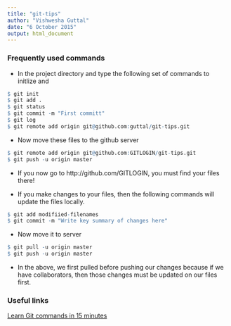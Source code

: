 ```yaml
---
title: "git-tips"
author: "Vishwesha Guttal"
date: "6 October 2015"
output: html_document
---
```


### Frequently used commands

* In the project directory and type the following set of commands to initlize and 
```r
$ git init
$ git add .
$ git status
$ git commit -m "First committ"
$ git log
$ git remote add origin git@github.com:guttal/git-tips.git
```

* Now move these files to the github server
```r
$ git remote add origin git@github.com:GITLOGIN/git-tips.git
$ git push -u origin master
```

* If you now go to http://github.com/GITLOGIN, you must find your files there! 

* If you make changes to your files, then the following commands will update the files locally. 
```r
$ git add modifiied-filenames
$ git commit -m "Write key summary of changes here"
```

* Now move it to server
```r
$ git pull -u origin master
$ git push -u origin master
```

* In the above, we first pulled before pushing our changes because if we have collaborators, then those changes must be updated on our files first. 

### Useful links

[Learn Git commands in 15 minutes](https://try.github.io)